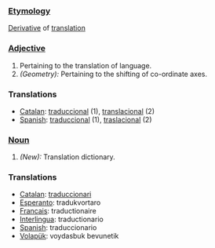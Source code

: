 ===[[Etymology]]===
[[Derivative]] of [[translation]]
===[[Adjective]]===
#Pertaining to the translation of language.
#''(Geometry):'' Pertaining to the shifting of co-ordinate axes.
===Translations=== 
*[[Catalan]]: [[traduccional]] (1), [[translacional]] (2)
*[[Spanish]]: [[traduccional]] (1), [[traslacional]] (2)
===[[Noun]]===
#''(New):'' Translation dictionary.
===Translations=== 
*[[Catalan]]: [[traduccionari]]
*[[Esperanto]]: tradukvortaro
*[[Francais]]: traductionaire
*[[Interlingua]]: traductionario
*[[Spanish]]: traduccionario
*[[Volapük]]: voydasbuk bevunetik